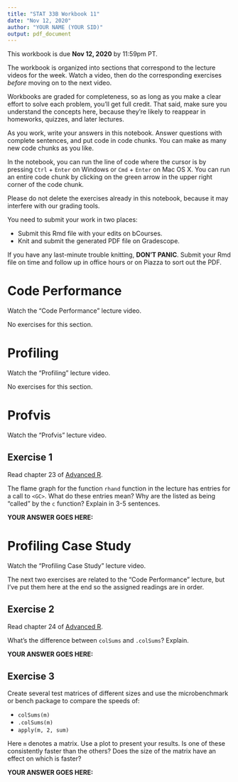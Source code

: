 ```yaml
---
title: "STAT 33B Workbook 11"
date: "Nov 12, 2020"
author: "YOUR NAME (YOUR SID)"
output: pdf_document
---
```


This workbook is due __Nov 12, 2020__ by 11:59pm PT.

The workbook is organized into sections that correspond to the lecture videos
for the week. Watch a video, then do the corresponding exercises _before_
moving on to the next video.

Workbooks are graded for completeness, so as long as you make a clear effort to
solve each problem, you'll get full credit. That said, make sure you understand
the concepts here, because they're likely to reappear in homeworks, quizzes,
and later lectures.

As you work, write your answers in this notebook. Answer questions with
complete sentences, and put code in code chunks. You can make as many new code
chunks as you like.

In the notebook, you can run the line of code where the cursor is by pressing
`Ctrl` + `Enter` on Windows or `Cmd` + `Enter` on Mac OS X. You can run an
entire code chunk by clicking on the green arrow in the upper right corner of
the code chunk. 

Please do not delete the exercises already in this notebook, because it may
interfere with our grading tools.

You need to submit your work in two places:

* Submit this Rmd file with your edits on bCourses.
* Knit and submit the generated PDF file on Gradescope.

If you have any last-minute trouble knitting, **DON'T PANIC**. Submit your Rmd
file on time and follow up in office hours or on Piazza to sort out the PDF.


Code Performance
================

Watch the "Code Performance" lecture video.

No exercises for this section.



Profiling
=========

Watch the "Profiling" lecture video.

No exercises for this section.



Profvis
=======

Watch the "Profvis" lecture video.


## Exercise 1

Read chapter 23 of [Advanced R](https://adv-r.hadley.nz).

The flame graph for the function `rhand` function in the lecture has entries
for a call to `<GC>`. What do these entries mean? Why are the listed as being
"called" by the `c` function? Explain in 3-5 sentences.

**YOUR ANSWER GOES HERE:**



Profiling Case Study
====================

Watch the "Profiling Case Study" lecture video.

The next two exercises are related to the "Code Performance" lecture, but I've
put them here at the end so the assigned readings are in order.

## Exercise 2

Read chapter 24 of [Advanced R](https://adv-r.hadley.nz).

What's the difference between `colSums` and `.colSums`? Explain.

**YOUR ANSWER GOES HERE:**


## Exercise 3

Create several test matrices of different sizes and use the microbenchmark or
bench package to compare the speeds of:

* `colSums(m)`
* `.colSums(m)`
* `apply(m, 2, sum)`

Here `m` denotes a matrix. Use a plot to present your results. Is one of these
consistently faster than the others? Does the size of the matrix have an effect
on which is faster?

**YOUR ANSWER GOES HERE:**
